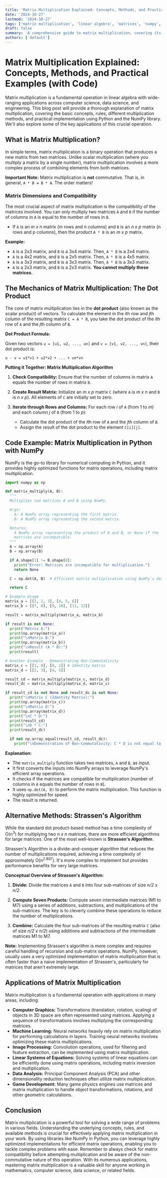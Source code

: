 ```yaml
---
title: 'Matrix Multiplication Explained: Concepts, Methods, and Practical Examples (with Code)'
date: '2024-10-27'
lastmod: '2024-10-27'
tags: ['matrix multiplication', 'linear algebra', 'matrices', 'numpy', 'python', 'mathematics', 'data science', 'algorithm']
draft: false
summary: 'A comprehensive guide to matrix multiplication, covering its definition, rules, methods (dot product, Strassen algorithm), and practical implementation with code examples in Python using NumPy.  Learn how to multiply matrices efficiently and understand the applications in various fields like computer graphics, machine learning, and more.'
authors: ['default']
---
```


# Matrix Multiplication Explained: Concepts, Methods, and Practical Examples (with Code)

Matrix multiplication is a fundamental operation in linear algebra with wide-ranging applications across computer science, data science, and engineering. This blog post will provide a thorough explanation of matrix multiplication, covering the basic concepts, rules, different multiplication methods, and practical implementation using Python and the NumPy library.  We'll also explore some of the key applications of this crucial operation.

## What is Matrix Multiplication?

In simple terms, matrix multiplication is a binary operation that produces a new matrix from two matrices.  Unlike scalar multiplication (where you multiply a matrix by a single number), matrix multiplication involves a more complex process of combining elements from both matrices.

**Important Note:**  Matrix multiplication is **not** commutative.  That is, in general, `A * B ≠ B * A`.  The order matters!

### Matrix Dimensions and Compatibility

The most crucial aspect of matrix multiplication is the compatibility of the matrices involved.  You can only multiply two matrices `A` and `B` if the number of columns in `A` is equal to the number of rows in `B`.

*   If `A` is an *m x n* matrix (m rows and n columns) and `B` is an *n x p* matrix (n rows and p columns), then the product `A * B` is an *m x p* matrix.

**Example:**

*   `A` is a 2x3 matrix, and `B` is a 3x4 matrix. Then, `A * B` is a 2x4 matrix.
*   `A` is a 4x2 matrix, and `B` is a 2x5 matrix. Then, `A * B` is a 4x5 matrix.
*   `A` is a 3x3 matrix, and `B` is a 3x3 matrix. Then, `A * B` is a 3x3 matrix.
*   `A` is a 2x3 matrix, and `B` is a 2x3 matrix.  **You cannot multiply these matrices.**

## The Mechanics of Matrix Multiplication: The Dot Product

The core of matrix multiplication lies in the **dot product** (also known as the scalar product) of vectors. To calculate the element in the *i*th row and *j*th column of the resulting matrix `C = A * B`, you take the dot product of the *i*th row of `A` and the *j*th column of `B`.

**Dot Product Formula:**

Given two vectors `u = [u1, u2, ..., un]` and `v = [v1, v2, ..., vn]`, their dot product is:

`u · v = u1*v1 + u2*v2 + ... + un*vn`

**Putting it Together: Matrix Multiplication Algorithm**

1.  **Check Compatibility:** Ensure that the number of columns in matrix `A` equals the number of rows in matrix `B`.

2.  **Create Result Matrix:**  Initialize an *m x p* matrix `C` (where `A` is *m x n* and `B` is *n x p*).  All elements of `C` are initially set to zero.

3.  **Iterate through Rows and Columns:**  For each row *i* of `A` (from 1 to *m*) and each column *j* of `B` (from 1 to *p*):

    *   Calculate the dot product of the *i*th row of `A` and the *j*th column of `B`.
    *   Assign the result of the dot product to the element `C[i][j]`.

## Code Example: Matrix Multiplication in Python with NumPy

NumPy is the go-to library for numerical computing in Python, and it provides highly optimized functions for matrix operations, including matrix multiplication.

```python
import numpy as np

def matrix_multiply(A, B):
  """
  Multiplies two matrices A and B using NumPy.

  Args:
    A: A NumPy array representing the first matrix.
    B: A NumPy array representing the second matrix.

  Returns:
    A NumPy array representing the product of A and B, or None if the
    matrices are incompatible.
  """
  A = np.array(A)
  B = np.array(B)

  if A.shape[1] != B.shape[0]:
    print("Error: Matrices are incompatible for multiplication.")
    return None

  C = np.dot(A, B)  # Efficient matrix multiplication using NumPy's dot product

  return C

# Example Usage
matrix_a = [[1, 2, 3], [4, 5, 6]]
matrix_b = [[7, 8], [9, 10], [11, 12]]

result = matrix_multiply(matrix_a, matrix_b)

if result is not None:
  print("Matrix A:")
  print(np.array(matrix_a))
  print("\nMatrix B:")
  print(np.array(matrix_b))
  print("\nResult (A * B):")
  print(result)

# Another Example - Demonstrating Non-Commutativity
matrix_c = [[1, 0], [0, 1]] # Identity matrix
matrix_d = [[2, 3], [4, 5]]

result_cd = matrix_multiply(matrix_c, matrix_d)
result_dc = matrix_multiply(matrix_d, matrix_c)

if result_cd is not None and result_dc is not None:
  print("\nMatrix C (Identity Matrix):")
  print(np.array(matrix_c))
  print("\nMatrix D:")
  print(np.array(matrix_d))
  print("\nC * D:")
  print(result_cd)
  print("\nD * C:")
  print(result_dc)

  if not np.array_equal(result_cd, result_dc):
    print("\nDemonstration of Non-Commutativity: C * D is not equal to D * C")

```

**Explanation:**

*   The `matrix_multiply` function takes two matrices, `A` and `B`, as input.
*   It first converts the inputs into NumPy arrays to leverage NumPy's efficient array operations.
*   It checks if the matrices are compatible for multiplication (number of columns in `A` equals the number of rows in `B`).
*   It uses `np.dot(A, B)` to perform the matrix multiplication. This function is highly optimized for speed.
*   The result is returned.

## Alternative Methods: Strassen's Algorithm

While the standard dot product-based method has a time complexity of O(n<sup>3</sup>) for multiplying two *n x n* matrices, there are more efficient algorithms for large matrices.  One of the most well-known is **Strassen's Algorithm**.

Strassen's Algorithm is a divide-and-conquer algorithm that reduces the number of multiplications required, achieving a time complexity of approximately O(n<sup>2.807</sup>).  It's more complex to implement but provides performance benefits for very large matrices.

**Conceptual Overview of Strassen's Algorithm:**

1.  **Divide:** Divide the matrices `A` and `B` into four sub-matrices of size *n/2 x n/2*.

2.  **Compute Seven Products:**  Compute seven intermediate matrices (M1 to M7) using a series of additions, subtractions, and multiplications of the sub-matrices.  The key is to cleverly combine these operations to reduce the number of multiplications.

3.  **Combine:**  Calculate the four sub-matrices of the resulting matrix `C` (also of size *n/2 x n/2*) using additions and subtractions of the intermediate matrices M1 to M7.

**Note:**  Implementing Strassen's algorithm is more complex and requires careful handling of recursion and sub-matrix operations. NumPy, however, usually uses a very optimized implementation of matrix multiplication that is often faster than a naive implementation of Strassen's, particularly for matrices that aren't extremely large.

## Applications of Matrix Multiplication

Matrix multiplication is a fundamental operation with applications in many areas, including:

*   **Computer Graphics:**  Transformations (translation, rotation, scaling) of objects in 3D space are often represented using matrices.  Applying a sequence of transformations involves multiplying the corresponding matrices.
*   **Machine Learning:**  Neural networks heavily rely on matrix multiplication for performing calculations in layers. Training neural networks involves optimizing these matrix multiplications.
*   **Image Processing:**  Convolution operations, used for filtering and feature extraction, can be implemented using matrix multiplication.
*   **Linear Systems of Equations:**  Solving systems of linear equations can be efficiently done using matrix operations, including matrix inversion and multiplication.
*   **Data Analysis:**  Principal Component Analysis (PCA) and other dimensionality reduction techniques often utilize matrix multiplication.
*   **Game Development:** Many game physics engines use matrices and matrix multiplication to handle object transformations, rotations, and other geometric calculations.

## Conclusion

Matrix multiplication is a powerful tool for solving a wide range of problems in various fields. Understanding the underlying concepts, rules, and available methods is crucial for effectively applying matrix multiplication in your work.  By using libraries like NumPy in Python, you can leverage highly optimized implementations for efficient matrix operations, enabling you to tackle complex problems with ease. Remember to always check for matrix compatibility before attempting multiplication and be aware of the non-commutative nature of this operation. With its numerous applications, mastering matrix multiplication is a valuable skill for anyone working in mathematics, computer science, data science, or related fields.